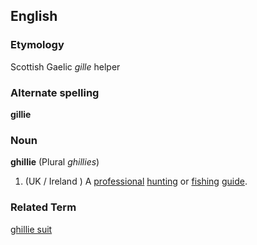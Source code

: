 ==English==
===Etymology===
Scottish Gaelic ''gille'' helper
===Alternate spelling===
'''gillie'''
===Noun===
'''ghillie''' (Plural ''ghillies'')
# (UK / Ireland ) A [[professional]] [[hunting]] or [[fishing]] [[guide]].
===Related Term===
[[ghillie suit]]